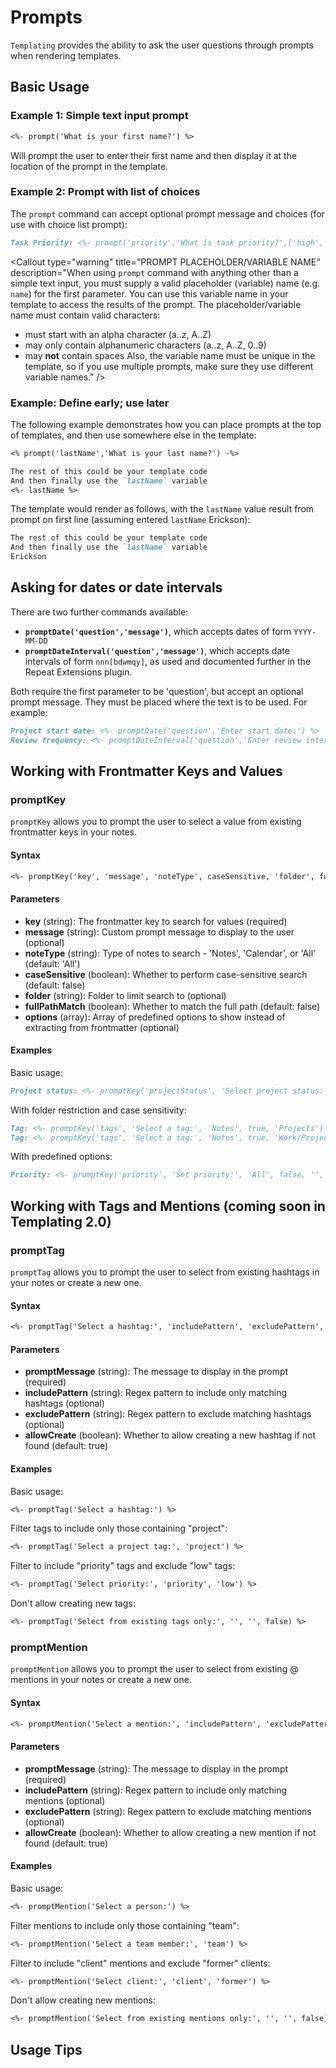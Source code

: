 
# Prompts

`Templating` provides the ability to ask the user questions through prompts when rendering templates.

## Basic Usage

### Example 1: Simple text input prompt

```markdown
<%- prompt('What is your first name?') %>
```

Will prompt the user to enter their first name and then display it at the location of the prompt in the template.

### Example 2: Prompt with list of choices

The `prompt` command can accept optional prompt message and choices (for use with choice list prompt):

```markdown
Task Priority: <%- prompt('priority','What is task priority?',['high','medium','low']) %>
```

<Callout
  type="warning"
  title="PROMPT PLACEHOLDER/VARIABLE NAME"
  description="When using `prompt` command with anything other than a simple text input, you must supply a valid placeholder (variable) name (e.g. `name`) for the first parameter. You can use this variable name in your template to access the results of the prompt. The placeholder/variable name must contain valid characters:
  - must start with an alpha character (a..z, A..Z)
  - may only contain alphanumeric characters (a..z, A..Z, 0..9)
  - may **not** contain spaces
  Also, the variable name must be unique in the template, so if you use multiple prompts, make sure they use different variable names."
/>

### Example: Define early; use later

The following example demonstrates how you can place prompts at the top of templates, and then use somewhere else in the template:

```markdown
<% prompt('lastName','What is your last name?') -%>

The rest of this could be your template code
And then finally use the `lastName` variable
<%- lastName %>
```

The template would render as follows, with the `lastName` value result from prompt on first line (assuming entered `lastName` Erickson):

```markdown
The rest of this could be your template code
And then finally use the `lastName` variable
Erickson
```

## Asking for dates or date intervals

There are two further commands available:

- **`promptDate('question','message')`**, which accepts dates of form `YYYY-MM-DD`
- **`promptDateInterval('question','message')`**, which accepts date intervals of form `nnn[bdwmqy]`, as used and documented further in the Repeat Extensions plugin.

Both require the first parameter to be 'question', but accept an optional prompt message. They must be placed where the text is to be used. For example:

```markdown
Project start date: <%- promptDate('question','Enter start date:') %>
Review frequency: <%- promptDateInterval('question','Enter review interval:') %>
```

## Working with Frontmatter Keys and Values

### promptKey

`promptKey` allows you to prompt the user to select a value from existing frontmatter keys in your notes.

#### Syntax

```markdown
<%- promptKey('key', 'message', 'noteType', caseSensitive, 'folder', fullPathMatch, ['options']) %>
```

#### Parameters

- **key** (string): The frontmatter key to search for values (required)
- **message** (string): Custom prompt message to display to the user (optional)
- **noteType** (string): Type of notes to search - 'Notes', 'Calendar', or 'All' (default: 'All')
- **caseSensitive** (boolean): Whether to perform case-sensitive search (default: false)
- **folder** (string): Folder to limit search to (optional)
- **fullPathMatch** (boolean): Whether to match the full path (default: false)
- **options** (array): Array of predefined options to show instead of extracting from frontmatter (optional)

#### Examples

Basic usage:

```markdown
Project status: <%- promptKey('projectStatus', 'Select project status:') %>
```

With folder restriction and case sensitivity:

```markdown
Tag: <%- promptKey('tags', 'Select a tag:', 'Notes', true, 'Projects') %>
Tag: <%- promptKey('tags', 'Select a tag:', 'Notes', true, 'Work/Projects/Clients', true) %>
```

With predefined options:

```markdown
Priority: <%- promptKey('priority', 'Set priority:', 'All', false, '', false, ['High', 'Medium', 'Low']) %>
```

## Working with Tags and Mentions (**coming soon in Templating 2.0**)

### promptTag

`promptTag` allows you to prompt the user to select from existing hashtags in your notes or create a new one.

#### Syntax

```markdown
<%- promptTag('Select a hashtag:', 'includePattern', 'excludePattern', allowCreate) %>
```

#### Parameters

- **promptMessage** (string): The message to display in the prompt (required)
- **includePattern** (string): Regex pattern to include only matching hashtags (optional)
- **excludePattern** (string): Regex pattern to exclude matching hashtags (optional)
- **allowCreate** (boolean): Whether to allow creating a new hashtag if not found (default: true)

#### Examples

Basic usage:

```markdown
<%- promptTag('Select a hashtag:') %>
```

Filter tags to include only those containing "project":

```markdown
<%- promptTag('Select a project tag:', 'project') %>
```

Filter to include "priority" tags and exclude "low" tags:

```markdown
<%- promptTag('Select priority:', 'priority', 'low') %>
```

Don't allow creating new tags:

```markdown
<%- promptTag('Select from existing tags only:', '', '', false) %>
```

### promptMention

`promptMention` allows you to prompt the user to select from existing @ mentions in your notes or create a new one.

#### Syntax

```markdown
<%- promptMention('Select a mention:', 'includePattern', 'excludePattern', allowCreate) %>
```

#### Parameters

- **promptMessage** (string): The message to display in the prompt (required)
- **includePattern** (string): Regex pattern to include only matching mentions (optional)
- **excludePattern** (string): Regex pattern to exclude matching mentions (optional)
- **allowCreate** (boolean): Whether to allow creating a new mention if not found (default: true)

#### Examples

Basic usage:

```markdown
<%- promptMention('Select a person:') %>
```

Filter mentions to include only those containing "team":

```markdown
<%- promptMention('Select a team member:', 'team') %>
```

Filter to include "client" mentions and exclude "former" clients:

```markdown
<%- promptMention('Select client:', 'client', 'former') %>
```

Don't allow creating new mentions:

```markdown
<%- promptMention('Select from existing mentions only:', '', '', false) %>
```

## Usage Tips

<Callout
  type="info"
  title="TIP"
  description="When using `includePattern` and `excludePattern`, these are converted to regular expressions, so you can use regex syntax for more advanced filtering. The `allowCreate` parameter is particularly useful when you want to limit selections to existing values only."
/>
